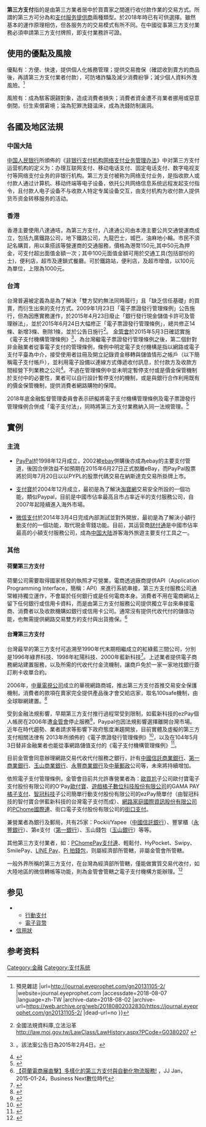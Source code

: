 {{expand|time=2014-09-03}}
'''第三方支付'''指的是由第三方業者居中於買賣家之間進行收付款作業的交易方式。所謂的第三方可分為{{tsl|en||Payment_service_provider payment service provider|支付代行者}}和[[支付服务提供商|支付服务提供商]]兩種類型。於2018年時已有{{tsl|en|List_of_online_payment_service_providers|眾多服务方}}可供選擇。雖然基本的運作原理相仿，但各服务方的交易模式有所不同。在中國從事第三方支付業務必須申請第三方支付牌照，即支付業務許可證。

== 使用的優點及風險 ==

優點有：方便、快速，提供個人化帳務管理；提供交易擔保（確認收到賣方的商品後，再請第三方支付業者付款），可防堵詐騙及減少消費紛爭；減少個人資料外洩風險。<ref name=":0">{{cite web |title=台灣第三方支付大戰正式開打，各家爭食 6000 億大餅 {{!}} 預見雜誌 |url=http://journal.eyeprophet.com/gn20131105-2/ |website=journal.eyeprophet.com |accessdate=2018-08-07 |language=zh-TW |archive-date=2018-08-02 |archive-url=https://web.archive.org/web/20180802032830/https://journal.eyeprophet.com/gn20131105-2/ |dead-url=no }}</ref>

風險有：成為駭客覬覦對象，造成消費者損失；消費者資金遭不肖業者挪用或惡意倒閉，衍生索償窘境；淪為犯罪洗錢温床，成為洗錢防制漏洞。

== 各國及地区法規 ==
=== 中国大陆 ===
[[中国人民银行|中国人民银行]]所頒佈的《[[非银行支付机构网络支付业务管理办法|非银行支付机构网络支付业务管理办法]]》中对第三方支付运营机构的定义为：办理互联网支付、移动电话支付、固定电话支付、数字电视支付等网络支付业务的非银行机构。第三方支付被称为网络支付业务，是指收款人或付款人通过计算机、移动终端等电子设备，依托公共网络信息系统远程发起支付指令，且付款人电子设备不与收款人特定专属设备交互，由支付机构为收付款人提供货币资金转移服务的活动。
=== 香港 ===
香港主要使用八達通咭，為第三方支付，八達通公司由本港主要公共交通營運商成立，包括九廣鐵路公司，地下鐵路公司，九龍巴士，城巴，油麻地小輪。市民不須記名購買，用以乘搭該等營運商的交通服務，價格為港幣150元,其中50元為押金，可支付超出面值金額一次；其中100元面值金額可用於交通工具(包括部份的士)，便利店，超市及連鎖式餐廳。可於鐵路站，便利店，及超市增值，以100元為單位，上限為1000元。

=== 台湾 ===
台灣普遍被定義為是為了解決「雙方契約無法同時履行」且「缺乏信任基礎」的買賣，而衍生出來的支付方式。2009年1月23日「電子票證發行管理條例」公告施行，但為因應實務運作，於2015年4月23日廢止「銀行發行現金儲值卡許可及管理辦法」，並於2015年6月24日大幅修正「電子票證發行管理條例」，總共修正14條、新增3條、刪除1條，並於公告日施行<ref>全國法規資料庫,立法沿革 http://law.moj.gov.tw/LawClass/LawHistory.aspx?PCode=G0380207 {{Wayback|url=http://law.moj.gov.tw/LawClass/LawHistory.aspx?PCode=G0380207 |date=20201130013702 }}</ref>。
[[中華民國金融監督管理委員會|金管會]]於2015年5月3日確認實施《電子支付機構管理條例》<ref>{{cite news|author=銀行局信託票券組|title=金管會已完成發布「電子支付機構管理條例」相關授權法規命令並自104年5月3日起受理申請案|url=http://www.fsc.gov.tw/ch/home.jsp?id=96&parentpath=0,2&mcustomize=news_view.jsp&dataserno=201504300003&toolsflag=Y&dtable=News|accessdate=2015-05-20|newspaper=金管會新聞稿|archive-date=2015-11-19|archive-url=https://web.archive.org/web/20151119193522/http://www.fsc.gov.tw/ch/home.jsp?id=96&parentpath=0,2&mcustomize=news_view.jsp&dataserno=201504300003&toolsflag=Y&dtable=News|dead-url=no}}。該法案公告日為2015年2月4日。</ref>，為台灣繼電子票證發行管理條例之後，第二個針對非金融業者從事電子支付的管理條例，條例中明定電子支付機構是指以網路或電子支付平臺為中介，接受使用者註冊及開立記錄資金移轉與儲值情形之帳戶（以下簡稱電子支付帳戶），並利用電子設備以連線方式傳遞收付訊息，於付款方及收款方間經營下列業務之公司<ref>{{Cite web |url=http://law.moj.gov.tw/News/news_detail.aspx?id=111537 |title=制定電子支付機構管理條例 |accessdate=2015-05-20 |archive-date=2017-11-06 |archive-url=https://web.archive.org/web/20171106020307/http://law.moj.gov.tw/News/news_detail.aspx?id=111537 |dead-url=no }}</ref>。不過在管理條例中並未明定暫停支付或是價金保管機制於支付中的必要性，業者可以自行設計暫停支付的機制，或是與銀行合作利用既有的價金保管機制，提供消費者網路購物的保障。

2018年底金融監督管理委員會表示研擬將電子支付機構管理條例及電子票證發行管理條例合併成「電子支付法」，同時將第三方支付業務納入同一法規管理。<ref>{{cite news |title=電支電票2條例擬合併 不同帳戶餘額將可互轉 |url=https://www.cna.com.tw/news/afe/201812260123.aspx |work=中央社 |accessdate=2019-01-14 |archive-date=2019-01-14 |archive-url=https://web.archive.org/web/20190114153424/https://www.cna.com.tw/news/afe/201812260123.aspx |dead-url=no }}</ref>

== 實例 ==

=== 主流 ===
*[[PayPal|PayPal]]於1998年12月成立，2002被[[ebay|ebay]]併購後亦成為ebay的主要支付管道，後因合併效益不如預期在2015年6月27日正式脫離eBay，而PayPal股票將於同年7月20日以以PYPL的股票代碼交易在納斯達克交易所掛牌上市。

*[[支付寶|支付寶]]於2004年12月成立，最初是為了解決[[淘寶網|淘寶網]]交易安全所設的一個功能，類似Paypal，目前是中國市佔率最高且市占率近半的支付服務公司，自2007年起陸續進入海外市場。

*[[微信支付|微信支付]]於2014年3月4日完成內部測試並對外開放，最初是為了解決小額行動支付的一個功能，取代現金零錢功能。目前，其运营商[[财付通|财付通]]是中國市佔率最高的小額支付服務公司，成為[[中国大陆|中国大陆]]游客海外旅遊主要支付工具之一。

=== 其他 ===

==== 荷蘭第三方支付 ====
荷蘭公司需要取得國家核發的執照才可營業，電商透過廠商提供API（Application Programming Interface，簡稱：API）來進行系統串接，第三方支付服務公司通常維持獨立運作，不會屬於任何銀行或是任何電商本身。消費者不用在電商網站上留下任何銀行或信用卡資料，而是由第三方支付服務公司提供獨立平台來串接電商、消費者以及收款機購如銀行或信用卡公司。通常沒有提供代收代付的儲值功能，也無需提供網路交易雙方的支付與出貨擔保。<ref>[http://www.bnext.com.tw/article/view/id/35118 【荷蘭電商展直擊】多樣化的第三方支付與自動化物流服務!] {{Wayback|url=http://www.bnext.com.tw/article/view/id/35118 |date=20150307050757 }}，JJ Jan，2015-01-24，Business Next數位時代{{zh-tw}}</ref>

==== 台灣第三方支付 ====
台灣最早的第三方支付可追溯至1990年代末期相繼成立的紅綠藍三間公司，分別是1996年綠界科技、1998年紅陽科技、2000年藍新科技<ref>{{cite journal|author=王興詠、林佩諭、張尹|title=第三方支付產業現況與發展|journal=彰銀資料|volume=63|issue=1&2|pages=1-33|url=https://www.chb.com.tw/wps/wcm/connect/web/resources/file/ebd261487346a7a/-63-1&2-.pdf|accessdate=2014-09-03|date=2014-02|archive-date=2014-10-06|archive-url=https://web.archive.org/web/20141006141852/https://www.chb.com.tw/wps/wcm/connect/web/resources/file/ebd261487346a7a/-63-1%262-.pdf|dead-url=no}}</ref>。上述業者提供電子商務網站建置服務，以及所需的代收代付金流機制，讓商戶免於一家一家地找銀行簽訂刷卡收單合約。

2006年，[[中華電視公司|中華電視公司]]成立的華視網路商城，推出第三方支付首推交易安全保護機制，消費者的款項在賣家完全提供產品後才會交給店家，取名100safe機制，由全球聯網建置。<ref>{{cite web|author=資訊安全工業4-0|title=CH.10/11資訊安全工業4.0 - Coggle|url=https://coggle.it/diagram/WUM8JRmSygABqg6Z/t/ch-10-11%E8%B3%87%E8%A8%8A%E5%AE%89%E5%85%A8%E5%B7%A5%E6%A5%AD4-0|accessdate=2016-12-04|archive-date=2018-11-25|archive-url=https://web.archive.org/web/20181125115531/https://coggle.it/diagram/WUM8JRmSygABqg6Z/t/ch-10-11%E8%B3%87%E8%A8%8A%E5%AE%89%E5%85%A8%E5%B7%A5%E6%A5%AD4-0|dead-url=no}}</ref>

受到金融法規影響，早期第三方支付推行過程常受到限制，如藍新科技的ezPay個人帳房在2006年遭[[金管會|金管會]]停止服務<ref>{{cite web|author=徐立衡|title=台灣線上第三方支付服務業商業模式之研究|url=http://nccur.lib.nccu.edu.tw/bitstream/140.119/58910/1/060101.pdf|publisher=國立政治大學企業管理研究所碩士論文|accessdate=2014-09-03|archive-date=2014-09-03|archive-url=https://web.archive.org/web/20140903111911/http://nccur.lib.nccu.edu.tw/bitstream/140.119/58910/1/060101.pdf|dead-url=no}}</ref>，Paypal也因法規影響選擇離開台灣市場。近年在時代趨勢、業者請求等影響下政府態度漸趨開放，目前實體及虛擬的第三方支付相關法律有 2013年所頒佈的《電子票證發行管理條例》<ref>{{cite news|url= http://www.chinatimes.com/newspapers/20130808000651-260110|title= 第三方支付拍板　詹宏志搖頭|date= 2013年8月8日|author= 仇佩芬|coauthors= 康文柔|location= 台北|publisher= [[中國時報|中國時報]]|accessdate= 2015年5月20日|archive-date= 2014年11月9日|archive-url= https://web.archive.org/web/20141109232347/http://www.chinatimes.com/newspapers/20130808000651-260110|dead-url= no}}</ref>，以及在104年5月3日替非金融業者也能從事網路儲值支付的《電子支付機構管理條例》<ref>{{cite news|author=銀行局信託票券組|title=金管會已完成發布「電子支付機構管理條例」相關授權法規命令並自104年5月3日起受理申請案|url=http://www.fsc.gov.tw/ch/home.jsp?id=96&parentpath=0,2&mcustomize=news_view.jsp&dataserno=201504300003&toolsflag=Y&dtable=News|accessdate=2015-05-03|newspaper=金管會|date=2015-05-03|archive-date=2015-11-19|archive-url=https://web.archive.org/web/20151119193522/http://www.fsc.gov.tw/ch/home.jsp?id=96&parentpath=0,2&mcustomize=news_view.jsp&dataserno=201504300003&toolsflag=Y&dtable=News|dead-url=no}}</ref>。

目前金管會同意辦理網路交易代收代付服務之銀行，計有[[中國信託商業銀行|中國信託商業銀行]]、[[第一商業銀行|第一商業銀行]]、[[玉山商業銀行|玉山商業銀行]]、[[永豐商業銀行|永豐商業銀行]]及[[中華郵政|中華郵政]]公司等，未來將持續增加。

依照電子支付管理條例，金管會目前共允許專營業者為：[[歐買尬|歐買尬]]子公司歐付寶電子支付股份有限公司的O'Pay[[歐付寶|歐付寶]]、[[遊戲橘子數位科技股份有限公司|遊戲橘子數位科技股份有限公司]]的GAMA PAY[[橘子支付|橘子支付]]、[[智冠科技|智冠科技]]子公司簡單行動支付股份有限公司的ezPay簡單付（由智冠科技的智付寶合併藍新科技的台灣電子支付而成）、[[網路家庭國際資訊股份有限公司|網路家庭國際資訊股份有限公司]]的[[PChome_Online網路家庭|PChome國際連]]、街口電子支付股份有限公司的[[街口支付|街口支付]]。

兼營業者為銀行及郵局，共有25家：Pockii/Yapee（[[中國信託銀行|中國信託銀行]]）、豐掌櫃（[[永豐銀行|永豐銀行]]）、第e支付（[[第一銀行|第一銀行]]）、玉山錢包（[[玉山銀行|玉山銀行]]）等等。

其他第三方支付業者，如：[[PChome_Online網路家庭|PChomePay支付連]]、輕鬆付、HyPocket、Swipy、SmilePay、[[LINE_Pay|LINE Pay]]、[[Pi_拍錢包|Pi 拍錢包]]，则屬經濟部所管轄，非屬金管會所管轄。

一般外界所稱的第三方支付，在台灣為經濟部所管轄，僅能做實質交易代收付，如大陸地區的微信轉帳等功能，則為金管會管轄之電子支付機構方能辦理。<ref>{{cite web|author=Mitchell|title=別再傻傻分不清！台灣的電子支付和第三方支付差別在哪？|url=https://www.inside.com.tw/2016/12/05/whats-the-difference-between-electronic-and-third-party-patments|publisher=硬塞的網路趨勢觀察|accessdate=2016-12-05|archive-date=2016-12-21|archive-url=https://web.archive.org/web/20161221213341/https://www.inside.com.tw/2016/12/05/whats-the-difference-between-electronic-and-third-party-patments|dead-url=no}}</ref>

== 参见 ==
*{{tsl|en|Payment system|支付系統}}
**[[行動支付|行動支付]]
**[[電子貨幣|電子貨幣]]
*[[信用狀|信用狀]]

== 参考资料 ==
{{Reflist|2}}

[[Category:金融|Category:金融]]
[[Category:支付系统|Category:支付系统]]